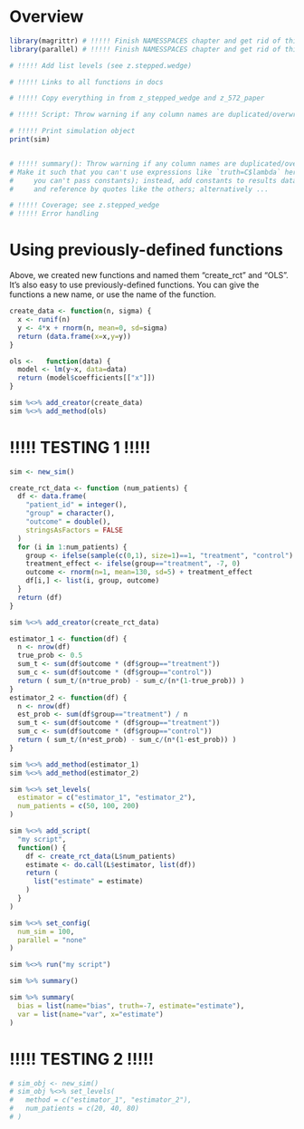 # Overview

```r

library(magrittr) # !!!!! Finish NAMESSPACES chapter and get rid of this
library(parallel) # !!!!! Finish NAMESSPACES chapter and get rid of this

# !!!!! Add list levels (see z.stepped.wedge)

# !!!!! Links to all functions in docs

# !!!!! Copy everything in from z_stepped_wedge and z_572_paper

# !!!!! Script: Throw warning if any column names are duplicated/overwritten

# !!!!! Print simulation object
print(sim)


# !!!!! summary(): Throw warning if any column names are duplicated/overwritten
# Make it such that you can't use expressions like `truth=C$lambda` here (i.e. 
#     you can't pass constants); instead, add constants to results data frame
#     and reference by quotes like the others; alternatively ...

# !!!!! Coverage; see z.stepped_wedge
# !!!!! Error handling

```



# Using previously-defined functions

Above, we created new functions and named them "create_rct" and "OLS". It's also easy to use previously-defined functions. You can give the functions a new name, or use the name of the function.

```r

create_data <- function(n, sigma) {
  x <- runif(n)
  y <- 4*x + rnorm(n, mean=0, sd=sigma)
  return (data.frame(x=x,y=y))
}

ols <-   function(data) {
  model <- lm(y~x, data=data)
  return (model$coefficients[["x"]])
}

sim %<>% add_creator(create_data)
sim %<>% add_method(ols)

```



# !!!!! TESTING 1 !!!!!

```r

sim <- new_sim()

create_rct_data <- function (num_patients) {
  df <- data.frame(
    "patient_id" = integer(),
    "group" = character(),
    "outcome" = double(),
    stringsAsFactors = FALSE
  )
  for (i in 1:num_patients) {
    group <- ifelse(sample(c(0,1), size=1)==1, "treatment", "control")
    treatment_effect <- ifelse(group=="treatment", -7, 0)
    outcome <- rnorm(n=1, mean=130, sd=5) + treatment_effect
    df[i,] <- list(i, group, outcome)
  }
  return (df)
}

sim %<>% add_creator(create_rct_data)

estimator_1 <- function(df) {
  n <- nrow(df)
  true_prob <- 0.5
  sum_t <- sum(df$outcome * (df$group=="treatment"))
  sum_c <- sum(df$outcome * (df$group=="control"))
  return ( sum_t/(n*true_prob) - sum_c/(n*(1-true_prob)) )
}
estimator_2 <- function(df) {
  n <- nrow(df)
  est_prob <- sum(df$group=="treatment") / n
  sum_t <- sum(df$outcome * (df$group=="treatment"))
  sum_c <- sum(df$outcome * (df$group=="control"))
  return ( sum_t/(n*est_prob) - sum_c/(n*(1-est_prob)) )
}

sim %<>% add_method(estimator_1)
sim %<>% add_method(estimator_2)

sim %<>% set_levels(
  estimator = c("estimator_1", "estimator_2"),
  num_patients = c(50, 100, 200)
)

sim %<>% add_script(
  "my script",
  function() {
    df <- create_rct_data(L$num_patients)
    estimate <- do.call(L$estimator, list(df))
    return (
      list("estimate" = estimate)
    )
  }
)

sim %<>% set_config(
  num_sim = 100,
  parallel = "none"
)

sim %<>% run("my script")

sim %>% summary()

sim %>% summary(
  bias = list(name="bias", truth=-7, estimate="estimate"),
  var = list(name="var", x="estimate")
)


```



# !!!!! TESTING 2 !!!!!

```r

# sim_obj <- new_sim()
# sim_obj %<>% set_levels(
#   method = c("estimator_1", "estimator_2"),
#   num_patients = c(20, 40, 80)
# )

```
